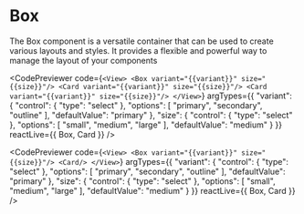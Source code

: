 
# Box

The Box component is a versatile container that can be used to create various layouts and styles. It provides a flexible and powerful way to manage the layout of your components



<CodePreviewer
  code={`<View>
    <Box variant="{{variant}}" size="{{size}}"/>
    <Card variant="{{variant}}" size="{{size}}"/>
    <Card variant="{{variant}}" size="{{size}}"/>
</View>`}
  argTypes={{
  "variant": {
    "control": {
      "type": "select"
    },
    "options": [
      "primary",
      "secondary",
      "outline"
    ],
    "defaultValue": "primary"
  },
  "size": {
    "control": {
      "type": "select"
    },
    "options": [
      "small",
      "medium",
      "large"
    ],
    "defaultValue": "medium"
  }
}}
  reactLive={{ Box, Card }}
/>





<CodePreviewer
  code={`<View>
    <Box variant="{{variant}}" size="{{size}}"/>
    <Card/>
</View>`}
  argTypes={{
  "variant": {
    "control": {
      "type": "select"
    },
    "options": [
      "primary",
      "secondary",
      "outline"
    ],
    "defaultValue": "primary"
  },
  "size": {
    "control": {
      "type": "select"
    },
    "options": [
      "small",
      "medium",
      "large"
    ],
    "defaultValue": "medium"
  }
}}
  reactLive={{ Box, Card }}
/>